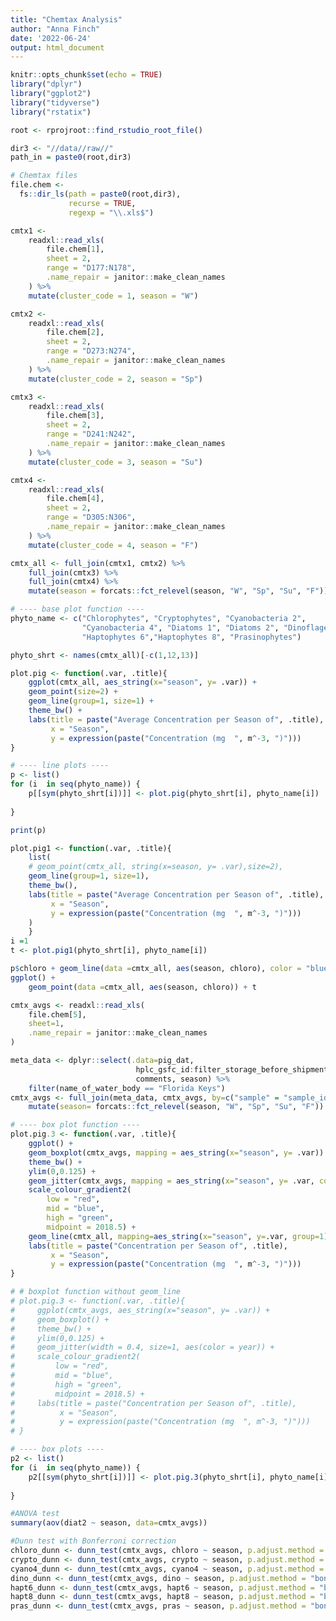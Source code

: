 ```yaml
---
title: "Chemtax Analysis"
author: "Anna Finch"
date: '2022-06-24'
output: html_document
---
```


```r
knitr::opts_chunk$set(echo = TRUE)
library("dplyr")
library("ggplot2")
library("tidyverse")
library("rstatix")

root <- rprojroot::find_rstudio_root_file()

```

```r
dir3 <- "//data//raw//"
path_in = paste0(root,dir3)

# Chemtax files
file.chem <-
  fs::dir_ls(path = paste0(root,dir3),
             recurse = TRUE,
             regexp = "\\.xls$")
```


```r
cmtx1 <-
    readxl::read_xls(
        file.chem[1],
        sheet = 2,
        range = "D177:N178",
        .name_repair = janitor::make_clean_names
    ) %>%
    mutate(cluster_code = 1, season = "W")

cmtx2 <-
    readxl::read_xls(
        file.chem[2],
        sheet = 2,
        range = "D273:N274",
        .name_repair = janitor::make_clean_names
    ) %>%
    mutate(cluster_code = 2, season = "Sp")

cmtx3 <-
    readxl::read_xls(
        file.chem[3],
        sheet = 2,
        range = "D241:N242",
        .name_repair = janitor::make_clean_names
    ) %>%
    mutate(cluster_code = 3, season = "Su")

cmtx4 <-
    readxl::read_xls(
        file.chem[4],
        sheet = 2,
        range = "D305:N306",
        .name_repair = janitor::make_clean_names
    ) %>%
    mutate(cluster_code = 4, season = "F")

cmtx_all <- full_join(cmtx1, cmtx2) %>%
    full_join(cmtx3) %>%
    full_join(cmtx4) %>%
    mutate(season = forcats::fct_relevel(season, "W", "Sp", "Su", "F"))
```

```r
# ---- base plot function ----
phyto_name <- c("Chlorophytes", "Cryptophytes", "Cyanobacteria 2", 
                "Cyanobacteria 4", "Diatoms 1", "Diatoms 2", "Dinoflagellates",
                "Haptophytes 6","Haptophytes 8", "Prasinophytes")

phyto_shrt <- names(cmtx_all)[-c(1,12,13)]

plot.pig <- function(.var, .title){
    ggplot(cmtx_all, aes_string(x="season", y= .var)) +
    geom_point(size=2) +
    geom_line(group=1, size=1) +
    theme_bw() +
    labs(title = paste("Average Concentration per Season of", .title),
         x = "Season",
         y = expression(paste("Concentration (mg  ", m^-3, ")")))
}

# ---- line plots ----
p <- list()
for (i  in seq(phyto_name)) {
    p[[sym(phyto_shrt[i])]] <- plot.pig(phyto_shrt[i], phyto_name[i])
    
}

print(p)

plot.pig1 <- function(.var, .title){
    list(
    # geom_point(cmtx_all, string(x=season, y= .var),size=2),
    geom_line(group=1, size=1),
    theme_bw(),
    labs(title = paste("Average Concentration per Season of", .title),
         x = "Season",
         y = expression(paste("Concentration (mg  ", m^-3, ")")))
    )
    }
i =1
t <- plot.pig1(phyto_shrt[i], phyto_name[i])

p$chloro + geom_line(data =cmtx_all, aes(season, chloro), color = "blue")
ggplot() +
    geom_point(data =cmtx_all, aes(season, chloro)) + t
```

```r
cmtx_avgs <- readxl::read_xls(
    file.chem[5],
    sheet=1,
    .name_repair = janitor::make_clean_names
)

meta_data <- dplyr::select(.data=pig_dat, 
                            hplc_gsfc_id:filter_storage_before_shipment_to_gfsc, 
                            comments, season) %>%
    filter(name_of_water_body == "Florida Keys")
cmtx_avgs <- full_join(meta_data, cmtx_avgs, by=c("sample" = "sample_id")) %>%
    mutate(season= forcats::fct_relevel(season, "W", "Sp", "Su", "F"))
```

```r
# ---- box plot function ----
plot.pig.3 <- function(.var, .title){
    ggplot() +
    geom_boxplot(cmtx_avgs, mapping = aes_string(x="season", y= .var)) +
    theme_bw() +
    ylim(0,0.125) +
    geom_jitter(cmtx_avgs, mapping = aes_string(x="season", y= .var, color="year"), width = 0.4, size=1) +
    scale_colour_gradient2(
        low = "red",
        mid = "blue",
        high = "green",
        midpoint = 2018.5) +
    geom_line(cmtx_all, mapping=aes_string(x="season", y=.var, group=1)) +
    labs(title = paste("Concentration per Season of", .title),
         x = "Season",
         y = expression(paste("Concentration (mg  ", m^-3, ")")))
}

# # boxplot function without geom_line
# plot.pig.3 <- function(.var, .title){
#     ggplot(cmtx_avgs, aes_string(x="season", y= .var)) +
#     geom_boxplot() +
#     theme_bw() +
#     ylim(0,0.125) +
#     geom_jitter(width = 0.4, size=1, aes(color = year)) +
#     scale_colour_gradient2(
#         low = "red",
#         mid = "blue",
#         high = "green",
#         midpoint = 2018.5) +
#     labs(title = paste("Concentration per Season of", .title),
#          x = "Season",
#          y = expression(paste("Concentration (mg  ", m^-3, ")")))
# }

# ---- box plots ----
p2 <- list()
for (i  in seq(phyto_name)) {
    p2[[sym(phyto_shrt[i])]] <- plot.pig.3(phyto_shrt[i], phyto_name[i])
    
}

```

```r
#ANOVA test
summary(aov(diat2 ~ season, data=cmtx_avgs))

#Dunn test with Bonferroni correction
chloro_dunn <- dunn_test(cmtx_avgs, chloro ~ season, p.adjust.method = "bonferroni")
crypto_dunn <- dunn_test(cmtx_avgs, crypto ~ season, p.adjust.method = "bonferroni")
cyano4_dunn <- dunn_test(cmtx_avgs, cyano4 ~ season, p.adjust.method = "bonferroni")
dino_dunn <- dunn_test(cmtx_avgs, dino ~ season, p.adjust.method = "bonferroni")
hapt6_dunn <- dunn_test(cmtx_avgs, hapt6 ~ season, p.adjust.method = "bonferroni")
hapt8_dunn <- dunn_test(cmtx_avgs, hapt8 ~ season, p.adjust.method = "bonferroni")
pras_dunn <- dunn_test(cmtx_avgs, pras ~ season, p.adjust.method = "bonferroni")

```